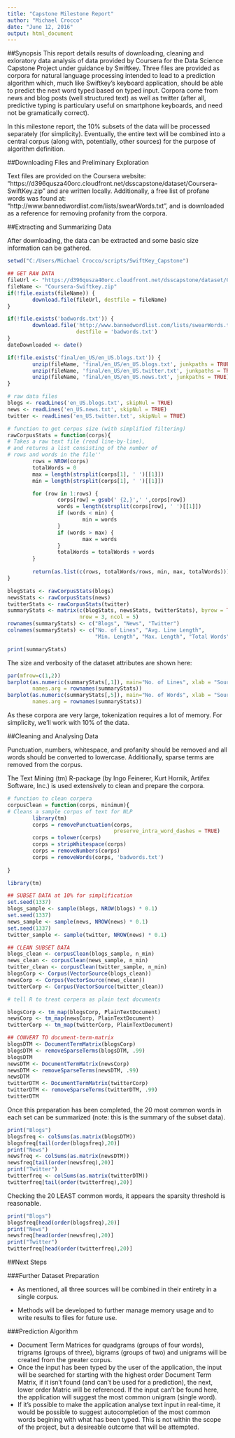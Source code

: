 ```yaml
---
title: "Capstone Milestone Report"
author: "Michael Crocco"
date: "June 12, 2016"
output: html_document
---
```


##Synopsis
This report details results of downloading, cleaning and exloratory data analysis of data provided by Coursera for the Data Science Capstone Project under guidance by Swiftkey. Three files are provided as corpora for natural language processing intended to lead to a prediction algorithm which, much like Swiftkey's keyboard application, should be able to predict the next word typed based on typed input. Corpora come from news and blog posts (well structured text) as well as twitter (after all, predictive typing is particulary useful on smartphone keyboards, and need not be gramatically correct). 

In this milestone report, the 10% subsets of the data will be processed separately (for simplicity). Eventually, the entire text will be combined into a central corpus (along with, potentially, other sources) for the purpose of algorithm definition.

##Downloading Files and Preliminary Exploration

Text files are provided on the Coursera website: "https://d396qusza40orc.cloudfront.net/dsscapstone/dataset/Coursera-SwiftKey.zip" and are written locally. Additionally, a free list of profane words was found at: "http://www.bannedwordlist.com/lists/swearWords.txt", and is downloaded as a reference for removing profanity from the corpora.

##Extracting and Summarizing Data

After downloading, the data can be extracted and some basic size information can be gathered.


```r
setwd("C:/Users/Michael Crocco/scripts/SwiftKey_Capstone")
```

```r
## GET RAW DATA
fileUrl <- "https://d396qusza40orc.cloudfront.net/dsscapstone/dataset/Coursera-SwiftKey.zip"
fileName <- "Coursera-Swiftkey.zip"
if(!file.exists(fileName)) {
        download.file(fileUrl, destfile = fileName)
}

if(!file.exists('badwords.txt')) {
        download.file('http://www.bannedwordlist.com/lists/swearWords.txt',
                      destfile = 'badwords.txt')
}
dateDownloaded <- date()

if(!file.exists('final/en_US/en_US.blogs.txt')) {
        unzip(fileName, 'final/en_US/en_US.blogs.txt', junkpaths = TRUE)
        unzip(fileName, 'final/en_US/en_US.twitter.txt', junkpaths = TRUE)
        unzip(fileName, 'final/en_US/en_US.news.txt', junkpaths = TRUE)
}

# raw data files
blogs <- readLines('en_US.blogs.txt', skipNul = TRUE)
news <- readLines('en_US.news.txt', skipNul = TRUE)
twitter <- readLines('en_US.twitter.txt', skipNul = TRUE)

```

```r
# function to get corpus size (with simplified filtering)
rawCorpusStats = function(corps){
# Takes a raw text file (read line-by-line),
# and returns a list consisting of the number of
# rows and words in the file''
        rows = NROW(corps)
        totalWords = 0
        max = length(strsplit(corps[1], ' ')[[1]])
        min = length(strsplit(corps[1], ' ')[[1]])

        for (row in 1:rows) {
                corps[row] = gsub(' {2,}',' ',corps[row])
                words = length(strsplit(corps[row], ' ')[[1]])
                if (words < min) {
                        min = words
                }
                if (words > max) {
                        max = words
                }
                totalWords = totalWords + words
        }
        
        return(as.list(c(rows, totalWords/rows, min, max, totalWords)))
}

blogStats <- rawCorpusStats(blogs)
newsStats <- rawCorpusStats(news)
twitterStats <- rawCorpusStats(twitter)
summaryStats <- matrix(c(blogStats, newsStats, twitterStats), byrow = TRUE,
                       nrow = 3, ncol = 5)
rownames(summaryStats) <- c("Blogs", "News", "Twitter")
colnames(summaryStats) <- c("No. of Lines", "Avg. Line Length",
                            "Min. Length", "Max. Length", "Total Words")

print(summaryStats)
```


The size and verbosity of the dataset attributes are shown here:
```r
par(mfrow=c(1,2))
barplot(as.numeric(summaryStats[,1]), main="No. of Lines", xlab = "Source",
        names.arg = rownames(summaryStats))
barplot(as.numeric(summaryStats[,5]), main="No. of Words", xlab = "Source",
        names.arg = rownames(summaryStats))

```

As these corpora are very large, tokenization requires a lot of memory. For simplicity, we'll work with 10% of the data.

##Cleaning and Analysing Data

Punctuation, numbers, whitespace, and profanity should be removed and all words should be converted to lowercase. Additionally, sparse terms are removed from the corpus.

The Text Mining (tm) R-package (by Ingo Feinerer, Kurt Hornik, Artifex Software, Inc.) is used extensively to clean and prepare the corpora.
```r
# function to clean corpera
corpusClean = function(corps, minimum){
# Cleans a sample corpus of text for NLP
        library(tm)
        corps = removePunctuation(corps, 
                                  preserve_intra_word_dashes = TRUE)
        corps = tolower(corps)
        corps = stripWhitespace(corps)
        corps = removeNumbers(corps)
        corps = removeWords(corps, 'badwords.txt')
        
}

```


```r
library(tm)

## SUBSET DATA at 10% for simplification
set.seed(1337)
blogs_sample <- sample(blogs, NROW(blogs) * 0.1)
set.seed(1337)
news_sample <- sample(news, NROW(news) * 0.1)
set.seed(1337)
twitter_sample <- sample(twitter, NROW(news) * 0.1)

## CLEAN SUBSET DATA
blogs_clean <- corpusClean(blogs_sample, n_min)
news_clean <- corpusClean(news_sample, n_min)
twitter_clean <- corpusClean(twitter_sample, n_min)
blogsCorp <- Corpus(VectorSource(blogs_clean))
newsCorp <- Corpus(VectorSource(news_clean))
twitterCorp <- Corpus(VectorSource(twitter_clean))

# tell R to treat corpera as plain text documents

blogsCorp <- tm_map(blogsCorp, PlainTextDocument)
newsCorp <- tm_map(newsCorp, PlainTextDocument)
twitterCorp <- tm_map(twitterCorp, PlainTextDocument)

## CONVERT TO document-term-matrix
blogsDTM <- DocumentTermMatrix(blogsCorp)
blogsDTM <- removeSparseTerms(blogsDTM, .99)
blogsDTM
newsDTM <- DocumentTermMatrix(newsCorp)
newsDTM <- removeSparseTerms(newsDTM, .99)
newsDTM
twitterDTM <- DocumentTermMatrix(twitterCorp)
twitterDTM <- removeSparseTerms(twitterDTM, .99)
twitterDTM
```

Once this preparation has been completed, the 20 most common words in each set can be summarized (note: this is the summary of the subset data).

```r
print("Blogs")
blogsfreq <- colSums(as.matrix(blogsDTM))
blogsfreq[tail(order(blogsfreq),20)]
print("News")
newsfreq <- colSums(as.matrix(newsDTM))
newsfreq[tail(order(newsfreq),20)]
print("Twitter")
twitterfreq <- colSums(as.matrix(twitterDTM))
twitterfreq[tail(order(twitterfreq),20)]
```

Checking the 20 LEAST common words, it appears the sparsity threshold is reasonable.

```r
print("Blogs")
blogsfreq[head(order(blogsfreq),20)]
print("News")
newsfreq[head(order(newsfreq),20)]
print("Twitter")
twitterfreq[head(order(twitterfreq),20)]
```

##Next Steps

###Further Dataset Preparation

* As mentioned, all three sources will be combined in their entirety in a single corpus.

* Methods will be developed to further manage memory usage and to write results to files for future use.

###Prediction Algorithm

* Document Term Matrices for quadgrams (groups of four words), trigrams (groups of three), bigrams (groups of two) and unigrams will be created from the greater corpus.
* Once the input has been typed by the user of the application, the input will be searched for starting with the highest order Document Term Matrix, if it isn't found (and can't be used for a prediction), the next, lower order Matric will be referenced. If the input can't be found here, the application will suggest the most common unigram (single word). 
* If it's possible to make the application analyse text input in real-time, it would be possible to suggest autocompletion of the most common words begining with what has been typed. This is not within the scope of the project, but a desireable outcome that will be attempted.
